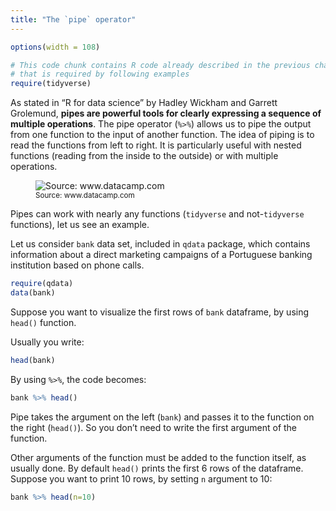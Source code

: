 ```yaml
---
title: "The `pipe` operator"
---
```


```r
options(width = 108)
```

```r
# This code chunk contains R code already described in the previous chapters
# that is required by following examples
require(tidyverse)
```


As stated in "R for data science" by Hadley Wickham and Garrett Grolemund, __pipes are powerful tools for clearly expressing a sequence of multiple operations__. The pipe operator (`%>%`) allows us to pipe the output from one function to the input of another function. The idea of piping is to read the functions from left to right. It is particularly useful with nested functions (reading from the inside to the outside) or with multiple operations.

![<small>Source: www.datacamp.com</small>](./images/pipe.png)

Pipes can work with nearly any functions (`tidyverse` and not-`tidyverse` functions), let us see an example.

Let us consider `bank` data set, included in `qdata` package, which contains information about a direct marketing campaigns of a Portuguese banking institution based on phone calls. 

```r
require(qdata)
data(bank) 
```

Suppose you want to visualize the first rows of `bank` dataframe, by using `head()` function.   

Usually you write:

```r
head(bank)
```

By using `%>%`, the code becomes:

```r
bank %>% head()
```

Pipe takes the argument on the left (`bank`) and passes it to the function on the right (`head()`). So you don't need to write the first argument of the function. 

Other arguments of the function must be added to the function itself, as usually done. By default `head()` prints the first 6 rows of the dataframe. Suppose you want to print 10 rows, by setting `n` argument to 10:

```r
bank %>% head(n=10)
```

